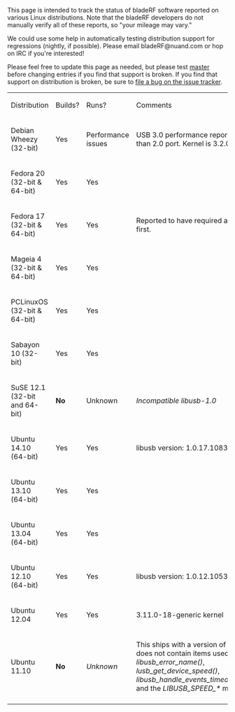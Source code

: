 This page is intended to track the status of bladeRF software reported on various Linux distributions. Note that the bladeRF developers do not manually verify all of these reports, so "your mileage may vary."

We could use some help in automatically testing distribution support for regressions (nightly, if possible). Please email bladeRF@nuand.com or hop on IRC if you're interested!

Please feel free to update this page as needed, but please test [https://github.com/nuand/bladerf/tree/master master] before changing entries if you find that support is broken.  If you find that support on distribution is broken, be sure to [https://github.com/Nuand/bladeRF/issues/new file a bug on the issue tracker].

{| class="wikitable"
| Distribution
| Builds?
| Runs?
| Comments
|-
| Debian Wheezy (32-bit)
| Yes
| Performance issues
| USB 3.0 performance reported to be worse than 2.0 port. Kernel is 3.2.0-4-686-pae
|-
| Fedora 20 (32-bit & 64-bit)
| Yes
| Yes
| 
|-
| Fedora 17 (32-bit & 64-bit)
| Yes
| Yes
| Reported to have required a kernel upgrade first.
|-
| Mageia 4 (32-bit & 64-bit)
| Yes
| Yes
|
|-
| PCLinuxOS (32-bit & 64-bit)
| Yes
| Yes
| 
|-
| Sabayon 10 (32-bit)
| Yes
| Yes
|
|-
| SuSE 12.1 (32-bit and 64-bit)
| '''No'''
| Unknown
| ''Incompatible libusb-1.0''
|-
| Ubuntu 14.10 (64-bit)
| Yes
| Yes
| libusb version: 1.0.17.10830
|-
| Ubuntu 13.10 (64-bit)
| Yes
| Yes
|
|-
| Ubuntu 13.04 (64-bit)
| Yes
| Yes
|
|-
| Ubuntu 12.10 (64-bit)
| Yes
| Yes
| libusb version: 1.0.12.10532
|-
| Ubuntu 12.04
| Yes
| Yes
| 3.11.0-18-generic kernel
|-
| Ubuntu 11.10
| '''No'''
| ''Unknown''
| This ships with a version of libusb which does not contain items used in libbladeRF: ''libusb_error_name()'', ''lusb_get_device_speed()'', ''libusb_handle_events_timeout_completed()'', and the ''LIBUSB_SPEED_*'' macros
|-
|}
